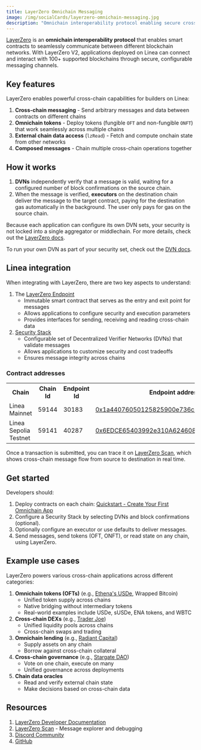 ```yaml
---
title: LayerZero Omnichain Messaging
image: /img/socialCards/layerzero-omnichain-messaging.jpg
description: "Omnichain interoperability protocol enabling secure cross-chain communication for Linea applications. Connect to 100+ blockchains, send messages, and deploy omnichain tokens."
---
```


[LayerZero](https://layerzero.network) is an **omnichain interoperability protocol** that enables smart contracts to seamlessly communicate between different blockchain networks. With LayerZero V2, applications deployed on Linea can connect and interact with 100+ supported blockchains through secure, configurable messaging channels.

## Key features

LayerZero enables powerful cross-chain capabilities for builders on Linea:

1. **Cross-chain messaging** - Send arbitrary messages and data between contracts on different chains
2. **Omnichain tokens** - Deploy tokens (fungible `OFT` and non-fungible `ONFT`) that work seamlessly across multiple chains
3. **External chain data access** (`lzRead`) - Fetch and compute onchain state from other networks
4. **Composed messages** - Chain multiple cross-chain operations together

## How it works

1. **DVNs** independently verify that a message is valid, waiting for a configured number of block confirmations on the source chain.
2. When the message is verified, **executors** on the destination chain deliver the message to the target contract, paying for the destination gas automatically in the background. The user only pays for gas on the source chain.

Because each application can configure its own DVN sets, your security is not locked into a single aggregator or middlechain. For more details, check out the [LayerZero docs](https://docs.layerzero.network/).

To run your own DVN as part of your security set, check out the [DVN docs](https://docs.layerzero.network/v2/developers/evm/off-chain/build-dvns).

## Linea integration

When integrating with LayerZero, there are two key aspects to understand:

1. The [LayerZero Endpoint](https://docs.layerzero.network/v2/home/protocol/layerzero-endpoint)
   - Immutable smart contract that serves as the entry and exit point for messages
   - Allows applications to configure security and execution parameters
   - Provides interfaces for sending, receiving and reading cross-chain data
2. [Security Stack](https://docs.layerzero.network/v2/home/modular-security/security-stack-dvns)
   - Configurable set of Decentralized Verifier Networks (DVNs) that validate messages
   - Allows applications to customize security and cost tradeoffs
   - Ensures message integrity across chains

### Contract addresses

<table>
  <tbody>
    <tr>
      <th>Chain</th>
      <th>Chain Id</th>
      <th>Endpoint Id</th>
      <th>Endpoint address</th>
    </tr>
    <tr>
      <td>Linea Mainnet</td>
      <td>59144</td>
      <td>30183</td>
      <td>
        <a href="https://layerzeroscan.com/api/explorer/linea/address/0x1a44076050125825900e736c501f859c50fE728c">
          0x1a44076050125825900e736c501f859c50fE728c
        </a>
      </td>
    </tr>
    <tr>
      <td>Linea Sepolia Testnet</td>
      <td>59141</td>
      <td>40287</td>
      <td>
        <a href="https://layerzeroscan.com/api/explorer/lineasep-testnet/address/0x6EDCE65403992e310A62460808c4b910D972f10f">
          0x6EDCE65403992e310A62460808c4b910D972f10f
        </a>
      </td>
    </tr>
  </tbody>
</table>

Once a transaction is submitted, you can trace it on [LayerZero Scan](https://layerzeroscan.com/), which shows cross-chain message flow from source to destination in real time.

## Get started

Developers should:

1. Deploy contracts on each chain: [Quickstart - Create Your First Omnichain App](https://docs.layerzero.network/v2/developers/evm/create-lz-oapp/start)
2. Configure a Security Stack by selecting DVNs and block confirmations (optional).
3. Optionally configure an executor or use defaults to deliver messages.
4. Send messages, send tokens (OFT, ONFT), or read state on any chain, using LayerZero.

## Example use cases

LayerZero powers various cross-chain applications across different categories:

1. **Omnichain tokens (OFTs)** (e.g., [Ethena's USDe](https://ethena.fi/), Wrapped Bitcoin)
   - Unified token supply across chains
   - Native bridging without intermediary tokens
   - Real-world examples include USDe, sUSDe, ENA tokens, and WBTC
2. **Cross-chain DEXs** (e.g., [Trader Joe](https://traderjoexyz.com/))
   - Unified liquidity pools across chains
   - Cross-chain swaps and trading
3. **Omnichain lending** (e.g., [Radiant Capital](https://radiant.capital/))
   - Supply assets on any chain
   - Borrow against cross-chain collateral
4. **Cross-chain governance** (e.g., [Stargate DAO](https://stargate.finance/))
   - Vote on one chain, execute on many
   - Unified governance across deployments
5. **Chain data oracles**
   - Read and verify external chain state
   - Make decisions based on cross-chain data

## Resources

1. [LayerZero Developer Documentation](https://docs.layerzero.network/v2)
2. [LayerZero Scan](https://layerzeroscan.com/) - Message explorer and debugging
3. [Discord Community](https://discord.gg/layerzero)
4. [GitHub](https://github.com/LayerZero-Labs/)
